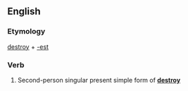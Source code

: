 ==English==

===Etymology===
[[destroy]] + [[-est]]

===Verb===
{{infl|en|verb form}}

# {{archaic}} Second-person singular present simple form of '''[[destroy]]'''